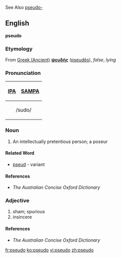 See Also [[pseudo-]]
==English==
'''pseudo'''
===Etymology===
From [[w:Ancient Greek language|Greek (Ancient)]]      <!-- Please note that this makes sense, so Greek (Modern) and Greek (Ancient) are listed both under 'G' --> '''[[ψευδής]]''' ([[pseudēs]]), ''false'', ''lying''
===Pronunciation===
{| border=1 cellpadding=5
! [[w:IPA|IPA]] !! [[w:SAMPA|SAMPA]]
|-
|colspan=2 align=center| /sudo/
|}

===Noun===
# An intellectually pretentious person; a poseur
====Related Word====
*[[pseud]] - variant


====References====
* ''The Australian Concise Oxford Dictionary''

===Adjective===
#sham; spurious
#insincere

====References====
* ''The Australian Concise Oxford Dictionary''

[[fr:pseudo]]
[[ko:pseudo]]
[[vi:pseudo]]
[[zh:pseudo]]